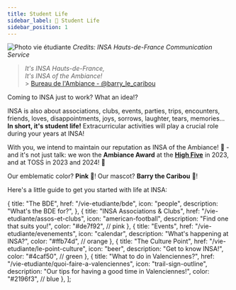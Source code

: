 ```yaml
---
title: Student Life
sidebar_label: 🎏 Student Life
sidebar_position: 1
---
```



![Photo vie étudiante](@site/static/img/insa/vie-etudiante.webp)
_Credits: INSA Hauts-de-France Communication Service_

> _It's INSA Hauts-de-France, <br/>
> It's INSA of the Ambiance!_ <br/> > [Bureau de l'Ambiance - @barry_le_caribou](https://www.instagram.com/barry_le_caribou/)

Coming to INSA just to work? What an idea!?

INSA is also about associations, clubs, events, parties, trips, encounters, friends, loves, disappointments, joys, sorrows, laughter, tears, memories... **In short, it's student life!** Extracurricular activities will play a crucial role during your years at INSA!

With you, we intend to maintain our reputation as INSA of the Ambiance! 🩷 - and it's not just talk: we won the **Ambiance Award** at the **[High Five](/vie-etudiante/evenements#h5---high-five)** in 2023, and at TOSS in 2023 and 2024! 🎉

Our emblematic color? **Pink** 🌸! Our mascot? **Barry the Caribou** 🫎!

Here's a little guide to get you started with life at INSA:

  {
    title: "The BDE",
    href: "/vie-etudiante/bde",
    icon: "people",
    description: "What's the BDE for?",
  },
  {
    title: "INSA Associations & Clubs",
    href: "/vie-etudiante/assos-et-clubs",
    icon: "american-football",
    description: "Find one that suits you!",
    color: "#de7f92", // pink
  },
  {
    title: "Events",
    href: "/vie-etudiante/evenements",
    icon: "calendar",
    description: "What's happening at INSA?",
    color: "#ffb74d", // orange
  },
  {
    title: "The Culture Point",
    href: "/vie-etudiante/le-point-culture",
    icon: "beer",
    description: "Get to know INSA!",
    color: "#4caf50", // green
  },
  {
    title: "What to do in Valenciennes?",
    href: "/vie-etudiante/quoi-faire-a-valenciennes",
    icon: "trail-sign-outline",
    description: "Our tips for having a good time in Valenciennes!",
    color: "#2196f3", // blue
  },
];

<FuturEtudiantCards cards={cards} />
